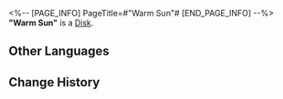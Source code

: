 <%-- [PAGE_INFO]
PageTitle=#"Warm Sun"#
[END_PAGE_INFO] --%>
{{Item Infobox
|id          = 210113
|image       = Item Warm Sun.png
|type        = Disk
|invCategory = Valuables
|rarity      = 3
|effect      = 
|description = A record that can be played on the Express' phonograph. It might be a chance acquisition or a gift from someone else. All sorts of memories surge up when the music plays &mdash; the smiles, encounters, touches, and the excitement of battle. Maybe that is why people still collect records even as society rapidly advances.<br />The current record contains the track "Warm Sun."
}}
{{Description|''Enjoyable moments are like the warm winter sun. They are fragile and brief, but their momentary warmth soothes the difficulty of the long years.''}}
'''"Warm Sun"''' is a [[Disk]].

==Other Languages==
{{Other Languages
|en   = "Warm Sun"
|zhs  = 《暖阳》
|zht  = 〈暖陽〉
|ja   = 『暖陽』
|ko   = ≪따스한 태양≫
|es   = Sol cálido
|fr   = « Warm Sun »
|ru   = Warm Sun
|th   = "Warm Sun"
|vi   = "Nắng Ấm"
|de   = „Warme Sonne“
|id   = "Warm Sun"
|pt   = "Warm Sun"
}}

==Change History==
{{Change History|1.0}}